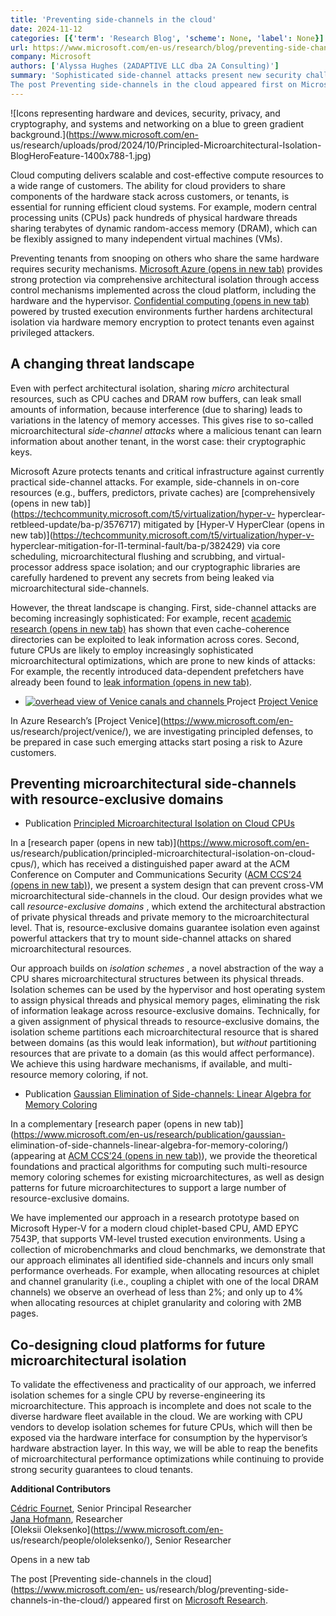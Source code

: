 ```yaml
---
title: 'Preventing side-channels in the cloud'
date: 2024-11-12
categories: [{'term': 'Research Blog', 'scheme': None, 'label': None}]
url: https://www.microsoft.com/en-us/research/blog/preventing-side-channels-in-the-cloud/
company: Microsoft
authors: ['Alyssa Hughes (2ADAPTIVE LLC dba 2A Consulting)']
summary: 'Sophisticated side-channel attacks present new security challenges for cloud providers. Learn how Microsoft is exploring defenses against emerging attacks with principled microarchitectural isolation:
The post Preventing side-channels in the cloud appeared first on Microsoft Research.'
---
```



![Icons representing hardware and devices, security, privacy, and
cryptography, and systems and networking on a blue to green gradient
background.](https://www.microsoft.com/en-
us/research/uploads/prod/2024/10/Principled-Microarchitectural-Isolation-
BlogHeroFeature-1400x788-1.jpg)

Cloud computing delivers scalable and cost-effective compute resources to a
wide range of customers. The ability for cloud providers to share components
of the hardware stack across customers, or tenants, is essential for running
efficient cloud systems. For example, modern central processing units (CPUs)
pack hundreds of physical hardware threads sharing terabytes of dynamic
random-access memory (DRAM), which can be flexibly assigned to many
independent virtual machines (VMs).

Preventing tenants from snooping on others who share the same hardware
requires security mechanisms. [Microsoft Azure (opens in new
tab)](https://learn.microsoft.com/en-us/azure/security/fundamentals/overview)
provides strong protection via comprehensive architectural isolation through
access control mechanisms implemented across the cloud platform, including the
hardware and the hypervisor. [Confidential computing (opens in new
tab)](https://dl.acm.org/doi/pdf/10.1145/3453930) powered by trusted execution
environments further hardens architectural isolation via hardware memory
encryption to protect tenants even against privileged attackers.

## A changing threat landscape

Even with perfect architectural isolation, sharing _micro_ architectural
resources, such as CPU caches and DRAM row buffers, can leak small amounts of
information, because interference (due to sharing) leads to variations in the
latency of memory accesses. This gives rise to so-called microarchitectural
_side-channel attacks_ where a malicious tenant can learn information about
another tenant, in the worst case: their cryptographic keys.

Microsoft Azure protects tenants and critical infrastructure against currently
practical side-channel attacks. For example, side-channels in on-core
resources (e.g., buffers, predictors, private caches) are [comprehensively
(opens in new
tab)](https://techcommunity.microsoft.com/t5/virtualization/hyper-v-
hyperclear-retbleed-update/ba-p/3576717) mitigated by [Hyper-V HyperClear
(opens in new
tab)](https://techcommunity.microsoft.com/t5/virtualization/hyper-v-
hyperclear-mitigation-for-l1-terminal-fault/ba-p/382429) via core scheduling,
microarchitectural flushing and scrubbing, and virtual-processor address space
isolation; and our cryptographic libraries are carefully hardened to prevent
any secrets from being leaked via microarchitectural side-channels.

However, the threat landscape is changing. First, side-channel attacks are
becoming increasingly sophisticated: For example, recent [academic research
(opens in new tab)](https://dl.acm.org/doi/pdf/10.1145/3620665.3640403) has
shown that even cache-coherence directories can be exploited to leak
information across cores. Second, future CPUs are likely to employ
increasingly sophisticated microarchitectural optimizations, which are prone
to new kinds of attacks: For example, the recently introduced data-dependent
prefetchers have already been found to [leak information (opens in new
tab)](https://gofetch.fail/).

  * [ ![overhead view of Venice canals and channels](https://www.microsoft.com/en-us/research/uploads/prod/2023/03/Venice_header_1920x720-343x193.jpg) ](https://www.microsoft.com/en-us/research/project/venice/) Project [ Project Venice  ](https://www.microsoft.com/en-us/research/project/venice/)

In Azure Research’s [Project Venice](https://www.microsoft.com/en-
us/research/project/venice/), we are investigating principled defenses, to be
prepared in case such emerging attacks start posing a risk to Azure customers.

## Preventing microarchitectural side-channels with resource-exclusive domains

  * Publication [ Principled Microarchitectural Isolation on Cloud CPUs  ](https://www.microsoft.com/en-us/research/publication/principled-microarchitectural-isolation-on-cloud-cpus/)

In a [research paper (opens in new tab)](https://www.microsoft.com/en-
us/research/publication/principled-microarchitectural-isolation-on-cloud-
cpus/), which has received a distinguished paper award at the ACM Conference
on Computer and Communications Security ([ACM CCS’24 (opens in new
tab)](https://www.sigsac.org/ccs/CCS2024/)), we present a system design that
can prevent cross-VM microarchitectural side-channels in the cloud. Our design
provides what we call _resource-exclusive domains_ , which extend the
architectural abstraction of private physical threads and private memory to
the microarchitectural level. That is, resource-exclusive domains guarantee
isolation even against powerful attackers that try to mount side-channel
attacks on shared microarchitectural resources.

Our approach builds on _isolation schemes_ , a novel abstraction of the way a
CPU shares microarchitectural structures between its physical threads.
Isolation schemes can be used by the hypervisor and host operating system to
assign physical threads and physical memory pages, eliminating the risk of
information leakage across resource-exclusive domains. Technically, for a
given assignment of physical threads to resource-exclusive domains, the
isolation scheme partitions each microarchitectural resource that is shared
between domains (as this would leak information), but _without_ partitioning
resources that are private to a domain (as this would affect performance). We
achieve this using hardware mechanisms, if available, and multi-resource
memory coloring, if not.

  * Publication [ Gaussian Elimination of Side-channels: Linear Algebra for Memory Coloring  ](https://www.microsoft.com/en-us/research/publication/gaussian-elimination-of-side-channels-linear-algebra-for-memory-coloring/)

In a complementary [research paper (opens in new
tab)](https://www.microsoft.com/en-us/research/publication/gaussian-
elimination-of-side-channels-linear-algebra-for-memory-coloring/) (appearing
at [ACM CCS’24 (opens in new tab)](https://www.sigsac.org/ccs/CCS2024/)), we
provide the theoretical foundations and practical algorithms for computing
such multi-resource memory coloring schemes for existing microarchitectures,
as well as design patterns for future microarchitectures to support a large
number of resource-exclusive domains.

We have implemented our approach in a research prototype based on Microsoft
Hyper-V for a modern cloud chiplet-based CPU, AMD EPYC 7543P, that supports
VM-level trusted execution environments. Using a collection of microbenchmarks
and cloud benchmarks, we demonstrate that our approach eliminates all
identified side-channels and incurs only small performance overheads. For
example, when allocating resources at chiplet and channel granularity (i.e.,
coupling a chiplet with one of the local DRAM channels) we observe an overhead
of less than 2%; and only up to 4% when allocating resources at chiplet
granularity and coloring with 2MB pages.

## Co-designing cloud platforms for future microarchitectural isolation

To validate the effectiveness and practicality of our approach, we inferred
isolation schemes for a single CPU by reverse-engineering its
microarchitecture. This approach is incomplete and does not scale to the
diverse hardware fleet available in the cloud. We are working with CPU vendors
to develop isolation schemes for future CPUs, which will then be exposed via
the hardware interface for consumption by the hypervisor’s hardware
abstraction layer. In this way, we will be able to reap the benefits of
microarchitectural performance optimizations while continuing to provide
strong security guarantees to cloud tenants.

**Additional Contributors**

[Cédric Fournet](https://www.microsoft.com/en-us/research/people/fournet),
Senior Principal Researcher  
[Jana Hofmann](https://janahofmann.github.io/), Researcher  
[Oleksii Oleksenko](https://www.microsoft.com/en-
us/research/people/ololeksenko/), Senior Researcher

Opens in a new tab

The post [Preventing side-channels in the cloud](https://www.microsoft.com/en-
us/research/blog/preventing-side-channels-in-the-cloud/) appeared first on
[Microsoft Research](https://www.microsoft.com/en-us/research).

